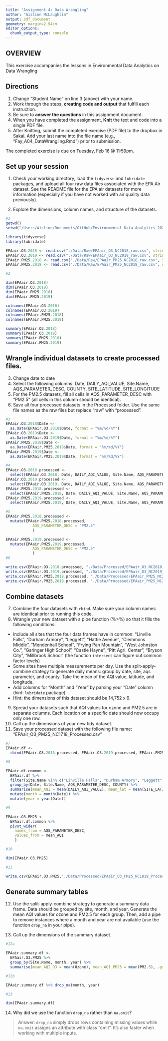 ```yaml
---
title: "Assignment 4: Data Wrangling"
author: "Aislinn McLaughlin"
output: pdf_document
geometry: margin=2.54cm
editor_options: 
  chunk_output_type: console
---
```


## OVERVIEW

This exercise accompanies the lessons in Environmental Data Analytics on Data Wrangling 

## Directions
1. Change "Student Name" on line 3 (above) with your name.
2. Work through the steps, **creating code and output** that fulfill each instruction.
3. Be sure to **answer the questions** in this assignment document.
4. When you have completed the assignment, **Knit** the text and code into a single PDF file.
5. After Knitting, submit the completed exercise (PDF file) to the dropbox in Sakai. Add your last name into the file name (e.g., "Fay_A04_DataWrangling.Rmd") prior to submission.

The completed exercise is due on Tuesday, Feb 16 @ 11:59pm.

## Set up your session 
1. Check your working directory, load the `tidyverse` and `lubridate` packages, and upload all four raw data files associated with the EPA Air dataset. See the README file for the EPA air datasets for more information (especially if you have not worked with air quality data previously). 

2. Explore the dimensions, column names, and structure of the datasets. 

```r
#1
getwd()
setwd("/Users/Aislinn/Documents/GitHub/Environmental_Data_Analytics_2021")

library(tidyverse)
library(lubridate)

EPAair.O3.2018 <- read.csv("./Data/Raw/EPAair_O3_NC2018_raw.csv", stringsAsFactors = TRUE)
EPAair.O3.2019 <- read.csv("./Data/Raw/EPAair_O3_NC2019_raw.csv", stringsAsFactors = TRUE)
EPAair.PM25.2018 <- read.csv("./Data/Raw/EPAair_PM25_NC2018_raw.csv", stringsAsFactors = TRUE)
EPAair.PM25.2019 <- read.csv("./Data/Raw/EPAair_PM25_NC2019_raw.csv", stringsAsFactors = TRUE)

#2

dim(EPAair.O3.2018)
dim(EPAair.O3.2019)
dim(EPAair.PM25.2018)
dim(EPAair.PM25.2019)

colnames(EPAair.O3.2018)
colnames(EPAair.O3.2019)
colnames(EPAair.PM25.2018)
colnames(EPAair.PM25.2019)

summary(EPAair.O3.2018)
summary(EPAair.O3.2019)
summary(EPAair.PM25.2018)
summary(EPAair.PM25.2019)

```

## Wrangle individual datasets to create processed files.
3. Change date to date
4. Select the following columns: Date, DAILY_AQI_VALUE, Site.Name, AQS_PARAMETER_DESC, COUNTY, SITE_LATITUDE, SITE_LONGITUDE
5. For the PM2.5 datasets, fill all cells in AQS_PARAMETER_DESC with "PM2.5" (all cells in this column should be identical).
6. Save all four processed datasets in the Processed folder. Use the same file names as the raw files but replace "raw" with "processed".

```r
#3
EPAair.O3.2018$Date <-
  as.Date(EPAair.O3.2018$Date, format = "%m/%d/%Y")
EPAair.O3.2019$Date <-
  as.Date(EPAair.O3.2019$Date, format = "%m/%d/%Y")
EPAair.PM25.2018$Date <-
  as.Date(EPAair.PM25.2018$Date, format = "%m/%d/%Y")
EPAair.PM25.2019$Date <-
  as.Date(EPAair.PM25.2019$Date, format = "%m/%d/%Y")

#4
EPAair.O3.2018.processed <- 
  select(EPAair.O3.2018, Date, DAILY_AQI_VALUE, Site.Name, AQS_PARAMETER_DESC, COUNTY:SITE_LONGITUDE)
EPAair.O3.2019.processed <- 
  select(EPAair.O3.2019, Date, DAILY_AQI_VALUE, Site.Name, AQS_PARAMETER_DESC, COUNTY:SITE_LONGITUDE)
EPAair.PM25.2018.processed <- 
  select(EPAair.PM25.2018, Date, DAILY_AQI_VALUE, Site.Name, AQS_PARAMETER_DESC, COUNTY:SITE_LONGITUDE)
EPAair.PM25.2019.processed <- 
  select(EPAair.PM25.2019, Date, DAILY_AQI_VALUE, Site.Name, AQS_PARAMETER_DESC, COUNTY:SITE_LONGITUDE)

#5
EPAair.PM25.2018.processed <- 
  mutate(EPAair.PM25.2018.processed, 
            AQS_PARAMETER_DESC = "PM2.5"
            )

EPAair.PM25.2019.processed <- 
  mutate(EPAair.PM25.2019.processed, 
            AQS_PARAMETER_DESC = "PM2.5"
            )
#6

write.csv(EPAair.O3.2018.processed, "./Data/Processed/EPAair_O3_NC2018_processed.csv")
write.csv(EPAair.O3.2019.processed, "./Data/Processed/EPAair_O3_NC2019_processed.csv")
write.csv(EPAair.PM25.2018.processed, "./Data/Processed/EPAair_PM25_NC2018_processed.csv")
write.csv(EPAair.PM25.2019.processed, "./Data/Processed/EPAair_PM25_NC2019_processed.csv")

```


## Combine datasets
7. Combine the four datasets with `rbind`. Make sure your column names are identical prior to running this code. 
8. Wrangle your new dataset with a pipe function (%>%) so that it fills the following conditions: 

* Include all sites that the four data frames have in common: "Linville Falls", "Durham Armory", "Leggett", "Hattie Avenue", "Clemmons Middle", "Mendenhall School", "Frying Pan Mountain", "West Johnston Co.", "Garinger High School", "Castle Hayne", "Pitt Agri. Center", "Bryson City", "Millbrook School" (the function `intersect` can figure out common factor levels)
* Some sites have multiple measurements per day. Use the split-apply-combine strategy to generate daily means: group by date, site, aqs parameter, and county. Take the mean of the AQI value, latitude, and longitude.
* Add columns for "Month" and "Year" by parsing your "Date" column (hint: `lubridate` package)
* Hint: the dimensions of this dataset should be 14,752 x 9.

9. Spread your datasets such that AQI values for ozone and PM2.5 are in separate columns. Each location on a specific date should now occupy only one row.
10. Call up the dimensions of your new tidy dataset.
11. Save your processed dataset with the following file name: "EPAair_O3_PM25_NC1718_Processed.csv"

```r
#7
EPAair.df <- 
  rbind(EPAair.O3.2018.processed, EPAair.O3.2019.processed, EPAair.PM25.2018.processed, EPAair.PM25.2019.processed)

#8

EPAair.df.common <-
  EPAair.df %>%
  filter(Site.Name %in% c("Linville Falls", "Durham Armory", "Leggett", "Hattie Avenue", "Clemmons Middle", "Mendenhall School", "Frying Pan Mountain", "West Johnston Co.", "Garinger High School", "Castle Hayne", "Pitt Agri. Center", "Bryson City", "Millbrook School")) %>%
  group_by(Date, Site.Name, AQS_PARAMETER_DESC, COUNTY) %>%
  summarise(mean_AQI = mean(DAILY_AQI_VALUE), mean_lat = mean(SITE_LATITUDE), mean_long = mean(SITE_LONGITUDE)) %>%
  mutate(month = month(Date)) %>%
  mutate(year = year(Date))

#9

EPAair.O3.PM25 <-
  EPAair.df.common %>%
  pivot_wider(
    names_from = AQS_PARAMETER_DESC,
    values_from = mean_AQI
    )

#10

dim(EPAair.O3.PM25)

#11

write.csv(EPAair.O3.PM25,"./Data/Processed/EPAair_O3_PM25_NC1819_Processed.csv")
```


## Generate summary tables
12. Use the split-apply-combine strategy to generate a summary data frame. Data should be grouped by site, month, and year. Generate the mean AQI values for ozone and PM2.5 for each group. Then, add a pipe to remove instances where a month and year are not available (use the function `drop_na` in your pipe). 

13. Call up the dimensions of the summary dataset.

```r
#12a

EPAair.summary.df <-
  EPAair.O3.PM25 %>%
  group_by(Site.Name, month, year) %>%
  summarise(mean_AQI_O3 = mean(Ozone), mean_AQI_PM25 = mean(PM2.5), .groups = "keep")

#12b

EPAair.summary.df %>% drop_na(month, year)

#13

dim(EPAair.summary.df)

```

14. Why did we use the function `drop_na` rather than `na.omit`?

> Answer: `drop_na` simply drops rows containing missing values while `na.omit` assigns an attribute with class "omit". It's also faster when working with multiple inputs.
